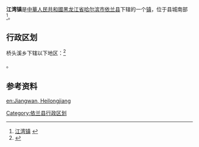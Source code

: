 {{For|其他地区的江湾镇|江湾镇}}
{{中国乡级行政区
|景观照片文件名 = 
|景观照片描述 = 
|汉语拼音 = 
|其他语言 = 
|其他语言名称 = 
|旧称 = 
|地名出处 = 
|位置图文件名 = 
|位置图描述 = 
|自定义图片= 
|建置时间 = 
|政府驻地 = 
|毗邻 = 
|总面积 = 
|总人口 = 
|总人口年份 = 
|户籍人口 = 
|户籍人口年份 = 
|常住人口 = 
|常住人口年份 = 
|人口密度 = 
|GDP = 
|GDP年份 = 
|邮政编码 = 
|电话区号 = 451
|官方网站 = 
|网站名称 = 
|23/01/23/102/000}}

'''江湾镇'''是[[中華人民共和國|中華人民共和國]][[黑龙江省|黑龙江省]][[哈尔滨市|哈尔滨市]][[依兰县|依兰县]]下辖的一个[[镇|镇]]，位于县城南部<ref>[http://www.chinaquhua.cn/heilongjiang/ 江湾镇] {{webarchive|url=https://web.archive.org/web/20110822123644/http://www.chinaquhua.cn/heilongjiang/ |date=2011-08-22 }}</ref>。

== 行政区划 ==

桥头溪乡下辖以下地区：<ref>{{PRC admin/ref sgc|23/01/23/102/000}}</ref>

{{PRC admin/children|23/01/23/102/000}}。

==参考资料==
{{reflist}}

{{依兰县行政区划}}

[[Category:依兰县行政区划|Category:依兰县行政区划]]

[[en:Jiangwan,_Heilongjiang|en:Jiangwan, Heilongjiang]]